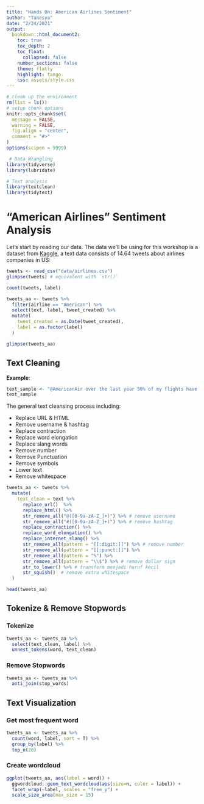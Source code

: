 ```yaml
---
title: "Hands On: American Airlines Sentiment"
author: "Tanesya"
date: "2/24/2021"
output: 
  bookdown::html_document2:
    toc: true
    toc_depth: 2
    toc_float: 
      collapsed: false
    number_sections: false
    theme: flatly
    highlight: tango
    css: assets/style.css
---
```


```r
# clean up the environment
rm(list = ls())
# setup chunk options
knitr::opts_chunk$set(
  message = FALSE,
  warning = FALSE,
  fig.align = "center",
  comment = "#>"
)
options(scipen = 9999)
```

```r
 # Data Wrangling
library(tidyverse) 
library(lubridate)

# Text analysis
library(textclean)
library(tidytext)
```

# "American Airlines" Sentiment Analysis

Let's start by reading our data. The data we'll be using for this workshop is a dataset from [Kaggle](https://www.kaggle.com/crowdflower/twitter-airline-sentiment/home), a text data consists of 14.64 tweets about airlines companies in US:

```r
tweets <- read_csv("data/airlines.csv") 
glimpse(tweets) # equivalent with `str()`
```

```r
count(tweets, label)
```

```r
tweets_aa <- tweets %>% 
  filter(airline == "American") %>% 
  select(text, label, tweet_created) %>% 
  mutate(
    tweet_created = as.Date(tweet_created),
    label = as.factor(label)
  )

glimpse(tweets_aa)
```

## Text Cleaning

**Example**:

```r
text_sample <- "@AmericanAir over the last year 50% of my flights have been delayed or Cancelled.\nI'm done with you #AmericanAirlines http://t.co/DNMsblzumr"
text_sample

```

The general text cleansing process including:

- Replace URL & HTML
- Remove username & hashtag
- Replace contraction
- Replace word elongation
- Replace slang words
- Remove number
- Remove Punctuation
- Remove symbols
- Lower text
- Remove whitespace

```r
tweets_aa <- tweets %>%
  mutate(
    text_clean = text %>%
      replace_url()  %>% 
      replace_html() %>% 
      str_remove_all("@([0-9a-zA-Z_]+)") %>% # remove username
      str_remove_all("#([0-9a-zA-Z_]+)") %>% # remove hashtag
      replace_contraction() %>%
      replace_word_elongation() %>% 
      replace_internet_slang() %>% 
      str_remove_all(pattern = "[[:digit:]]") %>% # remove number
      str_remove_all(pattern = "[[:punct:]]") %>% 
      str_remove_all(pattern = "%") %>% 
      str_remove_all(pattern = "\\$") %>% # remove dollar sign
      str_to_lower() %>% # transform menjadi huruf kecil
      str_squish()  # remove extra whitespace
  ) 

head(tweets_aa)
```

## Tokenize & Remove Stopwords

### Tokenize

```r
tweets_aa <- tweets_aa %>% 
  select(text_clean, label) %>% 
  unnest_tokens(word, text_clean)
```

### Remove Stopwords

```r
tweets_aa <- tweets_aa %>% 
  anti_join(stop_words)
```

## Text Visualization

### Get most frequent word

```r
tweets_aa <- tweets_aa %>% 
  count(word, label, sort = T) %>% 
  group_by(label) %>% 
  top_n(20)
```

### Create wordcloud

```r
ggplot(tweets_aa, aes(label = word)) +
  ggwordcloud::geom_text_wordcloud(aes(size=n, color = label)) +
  facet_wrap(~label, scales = "free_y") +
  scale_size_area(max_size = 15) 
```


